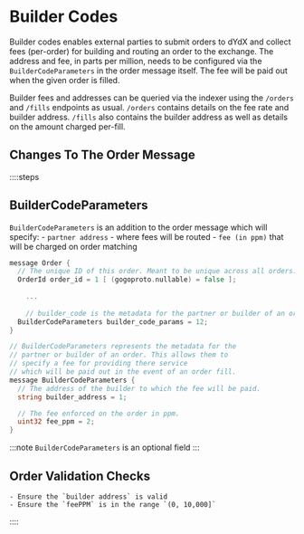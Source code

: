 # Builder Codes

Builder codes enables external parties to submit orders to dYdX and collect fees (per-order) for building and routing an order to the exchange.
The address and fee, in parts per million, needs to be configured via the `BuilderCodeParameters` in the order message itself. The fee will be paid out when the given order is filled.

Builder fees and addresses can be queried via the indexer using the `/orders` and `/fills` endpoints as usual. `/orders` contains details on the fee rate and builder address. `/fills` also contains the builder address as well as details on the amount charged per-fill.


## Changes To The Order Message

::::steps

## BuilderCodeParameters
`BuilderCodeParameters` is an addition to the order message which will specify:
    - `partner address` - where fees will be routed
    - `fee (in ppm)` that will be charged on order matching

```go
message Order {
  // The unique ID of this order. Meant to be unique across all orders.
  OrderId order_id = 1 [ (gogoproto.nullable) = false ];
	
	...
	
	// builder_code is the metadata for the partner or builder of an order.
  BuilderCodeParameters builder_code_params = 12;
}

// BuilderCodeParameters represents the metadata for the 
// partner or builder of an order. This allows them to 
// specify a fee for providing there service
// which will be paid out in the event of an order fill.
message BuilderCodeParameters {
  // The address of the builder to which the fee will be paid.
  string builder_address = 1;

  // The fee enforced on the order in ppm.
  uint32 fee_ppm = 2;
}
```

:::note
`BuilderCodeParameters` is an optional field
:::

## Order Validation Checks
    - Ensure the `builder address` is valid
    - Ensure the `feePPM` is in the range `(0, 10,000]`

::::
